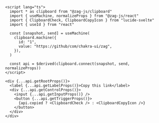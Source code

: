 ```svelte
<script lang="ts">
  import * as clipboard from "@zag-js/clipboard"
  import { useMachine, normalizeProps } from "@zag-js/react"
  import { ClipboardCheck, ClipboardCopyIcon } from "lucide-svelte"
  import { useId } from "react"

  const [snapshot, send] = useMachine(
    clipboard.machine({
      id: "1",
      value: "https://github/com/chakra-ui/zag",
    }),
  )

  const api = $derived(clipboard.connect(snapshot, send, normalizeProps))
</script>

<div {...api.getRootProps()}>
  <label {...api.getLabelProps()}>Copy this link</label>
  <div {...api.getControlProps()}>
    <input {...api.getInputProps()} />
    <button {...api.getTriggerProps()}>
      {api.copied ? <ClipboardCheck /> : <ClipboardCopyIcon />}
    </button>
  </div>
</div>
```

